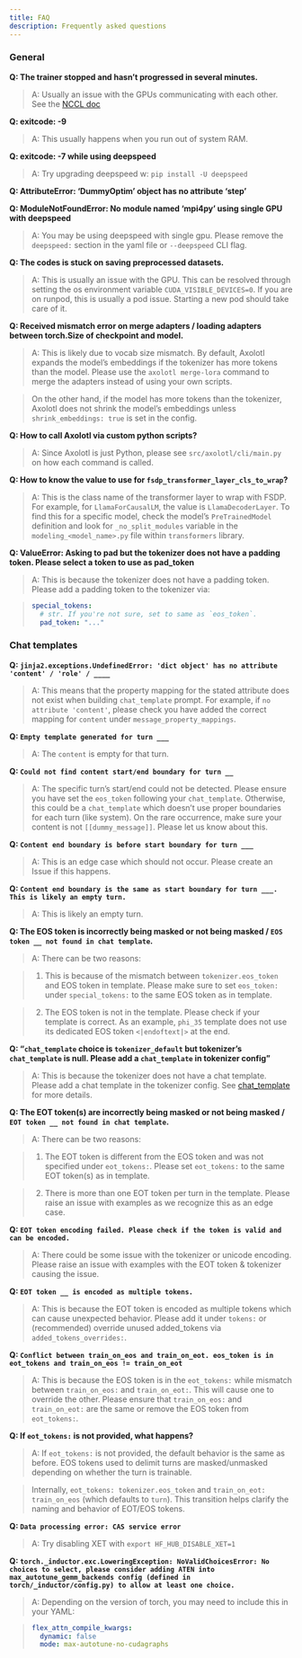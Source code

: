 ```yaml
---
title: FAQ
description: Frequently asked questions
---
```


### General

**Q: The trainer stopped and hasn't progressed in several minutes.**

> A: Usually an issue with the GPUs communicating with each other. See the [NCCL doc](nccl.qmd)

**Q: exitcode: -9**

> A: This usually happens when you run out of system RAM.

**Q: exitcode: -7 while using deepspeed**

> A: Try upgrading deepspeed w: `pip install -U deepspeed`

**Q: AttributeError: 'DummyOptim' object has no attribute 'step'**

**Q: ModuleNotFoundError: No module named 'mpi4py' using single GPU with deepspeed**

> A: You may be using deepspeed with single gpu. Please remove the `deepspeed:` section in the yaml file or `--deepspeed` CLI flag.

**Q: The codes is stuck on saving preprocessed datasets.**

> A: This is usually an issue with the GPU. This can be resolved through setting the os environment variable `CUDA_VISIBLE_DEVICES=0`. If you are on runpod, this is usually a pod issue. Starting a new pod should take care of it.

**Q: Received mismatch error on merge adapters / loading adapters between torch.Size of checkpoint and model.**

> A: This is likely due to vocab size mismatch. By default, Axolotl expands the model's embeddings if the tokenizer has more tokens than the model. Please use the `axolotl merge-lora` command to merge the adapters instead of using your own scripts.

> On the other hand, if the model has more tokens than the tokenizer, Axolotl does not shrink the model's embeddings unless `shrink_embeddings: true` is set in the config.

**Q: How to call Axolotl via custom python scripts?**

> A: Since Axolotl is just Python, please see `src/axolotl/cli/main.py` on how each command is called.

**Q: How to know the value to use for `fsdp_transformer_layer_cls_to_wrap`?**

> A: This is the class name of the transformer layer to wrap with FSDP. For example, for `LlamaForCausalLM`, the value is `LlamaDecoderLayer`. To find this for a specific model, check the model's `PreTrainedModel` definition and look for `_no_split_modules` variable in the `modeling_<model_name>.py` file within `transformers` library.

**Q: ValueError: Asking to pad but the tokenizer does not have a padding token. Please select a token to use as pad_token**

> A: This is because the tokenizer does not have a padding token. Please add a padding token to the tokenizer via:

> ```yaml
> special_tokens:
>   # str. If you're not sure, set to same as `eos_token`.
>   pad_token: "..."
> ```

### Chat templates

**Q: `jinja2.exceptions.UndefinedError: 'dict object' has no attribute 'content' / 'role' / ____`**

> A: This means that the property mapping for the stated attribute does not exist when building `chat_template` prompt. For example, if `no attribute 'content'`, please check you have added the correct mapping for `content` under `message_property_mappings`.

**Q: `Empty template generated for turn ___`**

> A: The `content` is empty for that turn.

**Q: `Could not find content start/end boundary for turn __`**

> A: The specific turn's start/end could not be detected. Please ensure you have set the `eos_token` following your `chat_template`. Otherwise, this could be a `chat_template` which doesn't use proper boundaries for each turn (like system). On the rare occurrence, make sure your content is not `[[dummy_message]]`. Please let us know about this.

**Q: `Content end boundary is before start boundary for turn ___`**

> A: This is an edge case which should not occur. Please create an Issue if this happens.

**Q: `Content end boundary is the same as start boundary for turn ___. This is likely an empty turn.`**

> A: This is likely an empty turn.

**Q: The EOS token is incorrectly being masked or not being masked / `EOS token __ not found in chat template`.**

> A: There can be two reasons:

> 1. This is because of the mismatch between `tokenizer.eos_token` and EOS token in template. Please make sure to set `eos_token: ` under `special_tokens: ` to the same EOS token as in template.

> 2. The EOS token is not in the template. Please check if your template is correct. As an example, `phi_35` template does not use its dedicated EOS token `<|endoftext|>` at the end.

**Q: "`chat_template` choice is `tokenizer_default` but tokenizer's `chat_template` is null. Please add a `chat_template` in tokenizer config"**

> A: This is because the tokenizer does not have a chat template. Please add a chat template in the tokenizer config. See [chat_template](dataset-formats/conversation.qmd#chat-template) for more details.

**Q: The EOT token(s) are incorrectly being masked or not being masked / `EOT token __ not found in chat template`.**

> A: There can be two reasons:

> 1. The EOT token is different from the EOS token and was not specified under `eot_tokens: `. Please set `eot_tokens: ` to the same EOT token(s) as in template.

> 2. There is more than one EOT token per turn in the template. Please raise an issue with examples as we recognize this as an edge case.

**Q: `EOT token encoding failed. Please check if the token is valid and can be encoded.`**

> A: There could be some issue with the tokenizer or unicode encoding. Please raise an issue with examples with the EOT token & tokenizer causing the issue.

**Q: `EOT token __ is encoded as multiple tokens.`**

> A: This is because the EOT token is encoded as multiple tokens which can cause unexpected behavior. Please add it under `tokens: ` or (recommended) override unused added_tokens via `added_tokens_overrides: `.

**Q: `Conflict between train_on_eos and train_on_eot. eos_token is in eot_tokens and train_on_eos != train_on_eot`**

> A: This is because the EOS token is in the `eot_tokens: ` while mismatch between `train_on_eos: ` and `train_on_eot: `. This will cause one to override the other. Please ensure that `train_on_eos: ` and `train_on_eot: ` are the same or remove the EOS token from `eot_tokens: `.

**Q: If `eot_tokens: ` is not provided, what happens?**

> A: If `eot_tokens: ` is not provided, the default behavior is the same as before. EOS tokens used to delimit turns are masked/unmasked depending on whether the turn is trainable.

> Internally, `eot_tokens: tokenizer.eos_token` and `train_on_eot: train_on_eos` (which defaults to `turn`). This transition helps clarify the naming and behavior of EOT/EOS tokens.

**Q: `Data processing error: CAS service error`**

> A: Try disabling XET with `export HF_HUB_DISABLE_XET=1`

**Q: `torch._inductor.exc.LoweringException: NoValidChoicesError: No choices to select, please consider adding ATEN into max_autotune_gemm_backends config (defined in torch/_inductor/config.py) to allow at least one choice. `**

> A: Depending on the version of torch, you may need to include this in your YAML:

> ```yaml
> flex_attn_compile_kwargs:
>   dynamic: false
>   mode: max-autotune-no-cudagraphs
> ```

